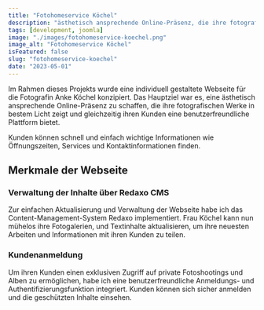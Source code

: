 ---
title: "Fotohomeservice Köchel"
description: "ästhetisch ansprechende Online-Präsenz, die ihre fotografischen Werke in bestem Licht zeigt und gleichzeitig ihren Kunden eine benutzerfreundliche Plattform bietet"
tags: [development, joomla]
image: "./images/fotohomeservice-koechel.png"
image_alt: "Fotohomeservice Köchel"
isFeatured: false
slug: "fotohomeservice-koechel"
date: "2023-05-01"
---


Im Rahmen dieses Projekts wurde eine individuell gestaltete Webseite für die Fotografin Anke Köchel konzipiert. Das Hauptziel war es, eine ästhetisch ansprechende Online-Präsenz zu schaffen, die ihre fotografischen Werke in bestem Licht zeigt und gleichzeitig ihren Kunden eine benutzerfreundliche Plattform bietet.

Kunden können schnell und einfach wichtige Informationen wie Öffnungszeiten, Services und Kontaktinformationen finden.

<ProjectDetails
  client="Fotohomeservice - Anke Köchel"
  handover="05/2023"
  services="HTML, SCSS, JavaScript, PHP, Redaxo, MySQL"
  website="https://fotohomeservice.de/"
/>

## Merkmale der Webseite

### Verwaltung der Inhalte über Redaxo CMS

Zur einfachen Aktualisierung und Verwaltung der Webseite habe ich das Content-Management-System Redaxo implementiert. Frau Köchel kann nun mühelos ihre Fotogalerien, und Textinhalte aktualisieren, um ihre neuesten Arbeiten und Informationen mit ihren Kunden zu teilen.

### Kundenanmeldung

Um ihren Kunden einen exklusiven Zugriff auf private Fotoshootings und Alben zu ermöglichen, habe ich eine benutzerfreundliche Anmeldungs- und Authentifizierungsfunktion integriert. Kunden können sich sicher anmelden und die geschützten Inhalte einsehen.
